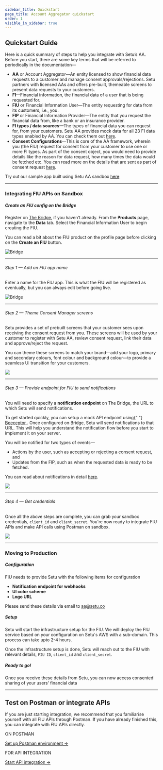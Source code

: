 ```yaml
---
sidebar_title: Quickstart
page_title: Account Aggregator quickstart
order: 1
visible_in_sidebar: true
---
```


## Quickstart Guide

Here is a quick summary of steps to help you integrate with Setu’s AA. Before you start, there are some key terms that will be referred to periodically in the documentation—

-   **AA** or Account Aggregator—An entity licensed to show financial data requests to a customer and manage consent approvals/rejections. Setu partners with licensed AAs and offers pre-built, themeable screens to present data requests to your customers.
-   **FI**—Financial information, the financial data of a user that is being requested for.
-   **FIU** or Financial Information User—The entity requesting for data from its customers, i.e., you.
-   **FIP** or Financial Information Provider—The entity that you request the financial data from, like a bank or an insurance provider.
-   **FI types / data sources**—The types of financial data you can request for, from your customers. Setu AA provides mock data for all 23 FI data types enabled by AA. You can check them out <a href="/data/account-aggregator/fi-data-types" target="_blank">here</a>.
-   **Consent Configurations**—This is core of the AA framework, wherein you (the FIU) request for consent from your customer to use one or more FI types. As part of the consent object, you would need to provide details like the reason for data request, how many times the data would be fetched etc. You can read more on the details that are sent as part of consent request <a href="/data/account-aggregator/consent-configurations" target="_blank">here</a>.

Try out our sample app built using Setu AA sandbox <a href="https://github.com/SetuHQ/account-aggregator-sample-app" target="_blank">here</a>

<hr class="primary" />

### Integrating FIU APIs on Sandbox

##### Create an FIU config on the Bridge

Register on <a href="https://bridge.setu.co/" target="_blank">The Bridge</a>, if you haven’t already. From the **Products** page, navigate to the **Data** tab. Select the Financial Information User to begin creating the FIU.

You can read a bit about the FIU product on the profile page before clicking on the **Create an FIU** button.

<img
    src="https://storage.googleapis.com/strapi-assets/latest/Create_AA_config_4bfff04024/Create_AA_config_4bfff04024.gif"
    alt="Bridge"
/>

<hr class="primary" />

###### Step 1 — Add an FIU app name

Enter a name for the FIU app. This is what the FIU will be registered as eventually, but you can always edit before going live.

<img
    src="https://storage.googleapis.com/strapi-assets/latest/Create_an_FIU_app_b003ad5a81/Create_an_FIU_app_b003ad5a81.png"
    alt="Bridge"
/>

<hr class="primary" />

###### Step 2 — Theme Consent Manager screens

Setu provides a set of prebuilt screens that your customer sees upon receiving the consent request from you. These screens will be used by your customer to register with Setu AA, review consent request, link their data and approve/reject the request.

You can theme these screens to match your brand—add your logo, primary and secondary colours, font colour and background colour—to provide a seamless UI transition for your customers.

![](https://storage.googleapis.com/strapi-assets/latest/Screenshot_2021_09_24_at_2_27_15_PM_56fae23e07/Screenshot_2021_09_24_at_2_27_15_PM_56fae23e07.png)

<hr class="primary" />

###### Step 3 — Provide endpoint for FIU to send notifications

You will need to specify a **notification endpoint** on The Bridge, the URL to which Setu will send notifications.

<Callout type="tip">
    To get started quickly, you can setup a mock API endpoint using{" "}
    <a href="https://beeceptor.com/" target="_blank">
        Beeceptor
    </a>
    . Once configured on Bridge, Setu will send notifications to that URL. This will
    help you understand the notification flow before you start to implement it on
    your server.
</Callout>

<br />

You will be notified for two types of events—

-   Actions by the user, such as accepting or rejecting a consent request, and
-   Updates from the FIP, such as when the requested data is ready to be fetched.

You can read about notifications in detail <a href="/data/account-aggregator/api-integration/notifications" target="_blank">here</a>.

![](https://storage.googleapis.com/strapi-assets/latest/Enter_notification_endpoint_for_AA_85c04aa76e/Enter_notification_endpoint_for_AA_85c04aa76e.png)

<hr class="primary" />

###### Step 4 — Get credentials

Once all the above steps are complete, you can grab your sandbox credentials, `client_id` and `client_secret`. You're now ready to integrate FIU APIs and make API calls using Postman on sandbox.

![](https://storage.googleapis.com/strapi-assets/latest/Screenshot_2022-02-21_at_12.48.32_PM/Screenshot_2022-02-21_at_12.48.32_PM.png)

<hr class="primary" />

### Moving to Production

##### Configuration

FIU needs to provide Setu with the following items for configuration

-   **Notification endpoint for webhooks**
-   **UI color scheme**
-   **Logo URL**

Please send these details via email to [aa@setu.co](mailto:aa@setu.co)

##### Setup

Setu will start the infrastructure setup for the FIU. We will deploy the FIU service based on your configuration on Setu's AWS with a sub-domain. This process can take upto 2-4 hours.

Once the infrastructure setup is done, Setu will reach out to the FIU with relevant details, `FIU ID`, `client_id` and `client_secret`.

##### Ready to go!

Once you receive these details from Setu, you can now access consented sharing of your users' financial data

<hr className="primary" />

## Test on Postman or integrate APIs

If you are just starting integration, we recommend that you familiarise yourself with all FIU APIs through Postman. If you have already finished this, you can integrate with FIU APIs directly.

<Row>
    <Portion desktopSpan="half">
        <Card padding="small" shape="rounded">
            <p>ON POSTMAN</p>
            <a href="/data/account-aggregator/postman" target="_blank">
                Set up Postman environment ->
            </a>
        </Card>
    </Portion>
    <Portion desktopSpan="half">
        <Card padding="small" shape="rounded">
            <p>FOR API INTEGRATION</p>
            <a href="/data/account-aggregator/api-integration" target="_blank">
                Start API integration ->
            </a>
        </Card>
    </Portion>
</Row>

<WasPageHelpful />
